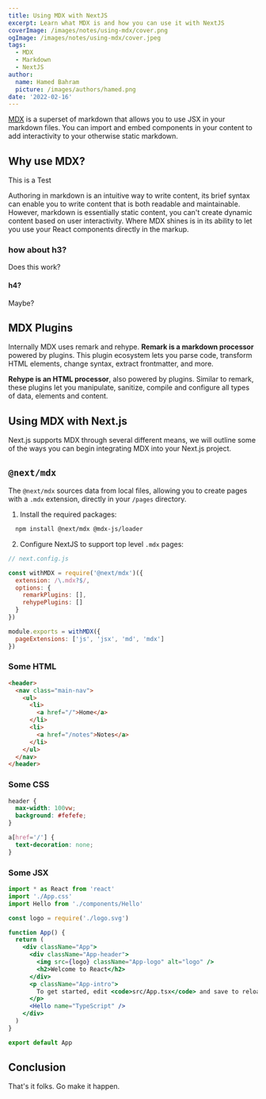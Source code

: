 ---
title: Using MDX with NextJS
excerpt: Learn what MDX is and how you can use it with NextJS
coverImage: /images/notes/using-mdx/cover.png
ogImage: /images/notes/using-mdx/cover.jpeg
tags:
  - MDX
  - Markdown
  - NextJS
author:
  name: Hamed Bahram
  picture: /images/authors/hamed.png
date: '2022-02-16'
---

[MDX](https://mdxjs.com/) is a superset of markdown that allows you to use JSX in your markdown files. You can import and embed components in your content to add interactivity to your otherwise static markdown.

## Why use MDX?

<div className="bg-emerald-400 px-8 text-white">This is a Test</div>

Authoring in markdown is an intuitive way to write content, its brief syntax can enable you to write content that is both readable and maintainable. However, markdown is essentially static content, you can't create dynamic content based on user interactivity. Where MDX shines is in its ability to let you use your React components directly in the markup.

### how about h3?

Does this work?

#### h4?

Maybe?

## MDX Plugins

Internally MDX uses remark and rehype. **Remark is a markdown processor** powered by plugins. This plugin ecosystem lets you parse code, transform HTML elements, change syntax, extract frontmatter, and more.

**Rehype is an HTML processor**, also powered by plugins. Similar to remark, these plugins let you manipulate, sanitize, compile and configure all types of data, elements and content.

## Using MDX with Next.js

Next.js supports MDX through several different means, we will outline some of the ways you can begin integrating MDX into your Next.js project.

## `@next/mdx`

The `@next/mdx` sources data from local files, allowing you to create pages with a `.mdx` extension, directly in your `/pages` directory.

1. Install the required packages:

```bash
  npm install @next/mdx @mdx-js/loader
```

2. Configure NextJS to support top level `.mdx` pages:

```js {3}
// next.config.js

const withMDX = require('@next/mdx')({
  extension: /\.mdx?$/,
  options: {
    remarkPlugins: [],
    rehypePlugins: []
  }
})

module.exports = withMDX({
  pageExtensions: ['js', 'jsx', 'md', 'mdx']
})
```

### Some HTML

```html
<header>
  <nav class="main-nav">
    <ul>
      <li>
        <a href="/">Home</a>
      </li>
      <li>
        <a href="/notes">Notes</a>
      </li>
    </ul>
  </nav>
</header>
```

### Some CSS

```css
header {
  max-width: 100vw;
  background: #fefefe;
}

a[href='/'] {
  text-decoration: none;
}
```

### Some JSX

```jsx
import * as React from 'react'
import './App.css'
import Hello from './components/Hello'

const logo = require('./logo.svg')

function App() {
  return (
    <div className="App">
      <div className="App-header">
        <img src={logo} className="App-logo" alt="logo" />
        <h2>Welcome to React</h2>
      </div>
      <p className="App-intro">
        To get started, edit <code>src/App.tsx</code> and save to reload.
      </p>
      <Hello name="TypeScript" />
    </div>
  )
}

export default App
```

## Conclusion

That's it folks. Go make it happen.
